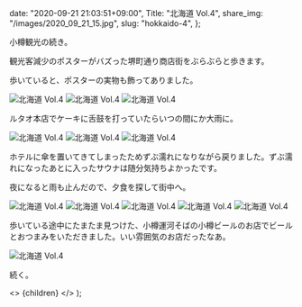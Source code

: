 
  date: "2020-09-21 21:03:51+09:00",
  Title: "北海道 Vol.4",
  share_img: "/images/2020_09_21_15.jpg",
  slug: "hokkaido-4",
};

小樽観光の続き。

観光客減少のポスターがバズった堺町通り商店街をぶらぶらと歩きます。

歩いていると、ポスターの実物も飾ってありました。

![北海道 Vol.4](/images/2020_09_21_14.jpg)
![北海道 Vol.4](/images/2020_09_21_15.jpg)
![北海道 Vol.4](/images/2020_09_21_16.jpg)

ルタオ本店でケーキに舌鼓を打っていたらいつの間にか大雨に。

![北海道 Vol.4](/images/2020_09_21_17.jpg)
![北海道 Vol.4](/images/2020_09_21_18.jpg)
![北海道 Vol.4](/images/2020_09_21_19.jpg)

ホテルに傘を置いてきてしまったためずぶ濡れになりながら戻りました。ずぶ濡れになったあとに入ったサウナは随分気持ちよかったです。

夜になると雨も止んだので、夕食を探して街中へ。

![北海道 Vol.4](/images/2020_09_21_20.jpg)
![北海道 Vol.4](/images/2020_09_21_21.jpg)
![北海道 Vol.4](/images/2020_09_21_22.jpg)
![北海道 Vol.4](/images/2020_09_21_23.jpg)
![北海道 Vol.4](/images/2020_09_21_24.jpg)

歩いている途中にたまたま見つけた、小樽運河そばの小樽ビールのお店でビールとおつまみをいただきました。いい雰囲気のお店だったなあ。

![北海道 Vol.4](/images/2020_09_21_25.jpg)

続く。

  <>
    <Head>
      <title>{meta.Title} | 異郷好実</title>
    </Head>
    <PostLayout meta={meta}>{children}</PostLayout>
  </>
);
